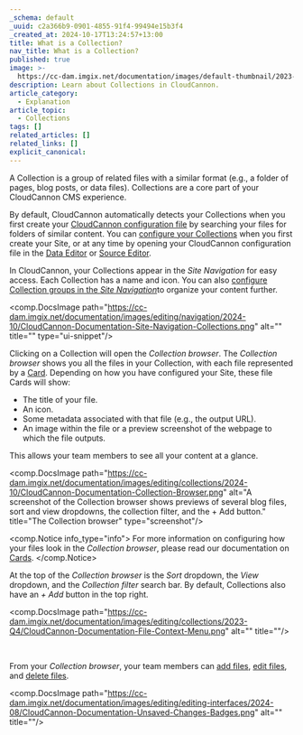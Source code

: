 ```yaml
---
_schema: default
_uuid: c2a366b9-0901-4855-91f4-99494e15b3f4
_created_at: 2024-10-17T13:24:57+13:00
title: What is a Collection?
nav_title: What is a Collection?
published: true
image: >-
  https://cc-dam.imgix.net/documentation/images/default-thumbnail/2023-Q4/CloudCannon-Documentation-Thumbnail.png
description: Learn about Collections in CloudCannon.
article_category:
  - Explanation
article_topic:
  - Collections
tags: []
related_articles: []
related_links: []
explicit_canonical:
---
```

A Collection is a group of related files with a similar format (e.g., a folder of pages, blog posts, or data files). Collections are a core part of your CloudCannon CMS experience.

By default, CloudCannon automatically detects your Collections when you first create your [CloudCannon configuration file](/documentation/articles/what-is-the-cloudcannon-configuration-file/) by searching your files for folders of similar content. You can [configure your Collections]() when you first create your Site, or at any time by opening your CloudCannon configuration file in the [Data Editor](/documentation/articles/the-data-editor/) or [Source Editor](/documentation/articles/the-source-editor/).

In CloudCannon, your Collections appear in the *Site Navigation* for easy access. Each Collection has a name and icon. You can also [configure Collection groups in the *Site Navigation*](/documentation/articles/configure-your-site-navigation/)to organize your content further.

<comp.DocsImage path="https://cc-dam.imgix.net/documentation/images/editing/navigation/2024-10/CloudCannon-Documentation-Site-Navigation-Collections.png" alt="" title="" type="ui-snippet"/>

Clicking on a Collection will open the *Collection browser*. The *Collection browser* shows you all the files in your Collection, with each file represented by a [Card](/documentation/articles/what-are-cards/). Depending on how you have configured your Site, these file Cards will show:

* The title of your file.
* An icon.
* Some metadata associated with that file (e.g., the output URL).
* An image within the file or a preview screenshot of the webpage to which the file outputs.

This allows your team members to see all your content at a glance.

<comp.DocsImage path="https://cc-dam.imgix.net/documentation/images/editing/collections/2024-10/CloudCannon-Documentation-Collection-Browser.png" alt="A screenshot of the Collection browser shows previews of several blog files, sort and view dropdowns, the collection filter, and the + Add button." title="The Collection browser" type="screenshot"/>

<comp.Notice info_type="info">
  For more information on configuring how your files look in the *Collection browser*, please read our documentation on [Cards](/documentation/articles/what-are-cards/).
</comp.Notice>

At the top of the *Collection browser* is the *Sort* dropdown, the *View* dropdown, and the *Collection filter* search bar. By default, Collections also have an *\+ Add* button in the top right.

<comp.DocsImage path="https://cc-dam.imgix.net/documentation/images/editing/collections/2023-Q4/CloudCannon-Documentation-File-Context-Menu.png" alt="" title=""/>

&nbsp;

From your *Collection browser*, your team members can [add files](/documentation/articles/add-a-file/), [edit files](/documentation/articles/edit-your-files/), and [delete files](/documentation/articles/delete-a-file/).

<comp.DocsImage path="https://cc-dam.imgix.net/documentation/images/editing/editing-interfaces/2024-08/CloudCannon-Documentation-Unsaved-Changes-Badges.png" alt="" title=""/>

&nbsp;

&nbsp;

&nbsp;